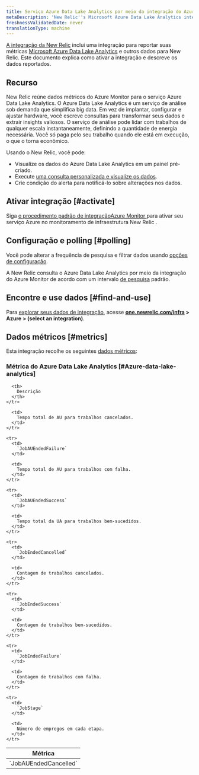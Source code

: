 ```yaml
---
title: Serviço Azure Data Lake Analytics por meio da integração do Azure Monitor
metaDescription: 'New Relic''s Microsoft Azure Data Lake Analytics integration: what data it reports and how to enable it.'
freshnessValidatedDate: never
translationType: machine
---
```


[A integração da New Relic](/docs/infrastructure/integrations-getting-started/getting-started/introduction-infrastructure-integrations) inclui uma integração para reportar suas métricas [Microsoft Azure Data Lake Analytics](https://azure.microsoft.com/en-us/products/data-lake-analytics) e outros dados para New Relic. Este documento explica como ativar a integração e descreve os dados reportados.

## Recurso

New Relic reúne dados métricos do Azure Monitor para o serviço Azure Data Lake Analytics. O Azure Data Lake Analytics é um serviço de análise sob demanda que simplifica big data. Em vez de implantar, configurar e ajustar hardware, você escreve consultas para transformar seus dados e extrair insights valiosos. O serviço de análise pode lidar com trabalhos de qualquer escala instantaneamente, definindo a quantidade de energia necessária. Você só paga pelo seu trabalho quando ele está em execução, o que o torna econômico.

Usando o New Relic, você pode:

* Visualize os dados do Azure Data Lake Analytics em um painel pré-criado.
* Execute [uma consulta personalizada e visualize os dados](/docs/infrastructure/integrations-getting-started/getting-started/use-integration-data-new-relic-insights).
* Crie condição do alerta para notificá-lo sobre alterações nos dados.

## Ativar integração [#activate]

Siga [o procedimento padrão de integraçãoAzure Monitor ](/docs/infrastructure/microsoft-azure-integrations/azure-integrations-list/azure-monitor)para ativar seu serviço Azure no monitoramento de infraestrutura New Relic .

## Configuração e polling [#polling]

Você pode alterar a frequência de pesquisa e filtrar dados usando [opções de configuração](/docs/infrastructure/microsoft-azure-integrations/azure-integrations-list/azure-monitor/#settings).

A New Relic consulta o Azure Data Lake Analytics por meio da integração do Azure Monitor de acordo com um intervalo [de pesquisa](/docs/infrastructure/microsoft-azure-integrations/azure-integrations-list/azure-monitor/#settings) padrão.

## Encontre e use dados [#find-and-use]

Para [explorar seus dados de integração](/docs/infrastructure/integrations/find-use-infrastructure-integration-data), acesse <DoNotTranslate>**[one.newrelic.com/infra](https://one.newrelic.com/infra) > Azure > (select an integration)**</DoNotTranslate>.

## Dados métricos [#metrics]

Esta integração recolhe os seguintes [dados métricos](/docs/infrastructure/integrations-getting-started/getting-started/understand-integration-data-data-types#metric):

### Métrica do Azure Data Lake Analytics [#Azure-data-lake-analytics]

<table>
  <thead>
    <tr>
      <th style={{ width: "300px" }}>
        Métrica
      </th>

      <th>
        Descrição
      </th>
    </tr>
  </thead>

  <tbody>
    <tr>
      <td>
        `JobAUEndedCancelled`
      </td>

      <td>
        Tempo total de AU para trabalhos cancelados.
      </td>
    </tr>

    <tr>
      <td>
        `JobAUEndedFailure`
      </td>

      <td>
        Tempo total de AU para trabalhos com falha.
      </td>
    </tr>

    <tr>
      <td>
        `JobAUEndedSuccess`
      </td>

      <td>
        Tempo total da UA para trabalhos bem-sucedidos.
      </td>
    </tr>

    <tr>
      <td>
        `JobEndedCancelled`
      </td>

      <td>
        Contagem de trabalhos cancelados.
      </td>
    </tr>

    <tr>
      <td>
        `JobEndedSuccess`
      </td>

      <td>
        Contagem de trabalhos bem-sucedidos.
      </td>
    </tr>

    <tr>
      <td>
        `JobEndedFailure`
      </td>

      <td>
        Contagem de trabalhos com falha.
      </td>
    </tr>

    <tr>
      <td>
        `JobStage`
      </td>

      <td>
        Número de empregos em cada etapa.
      </td>
    </tr>
  </tbody>
</table>